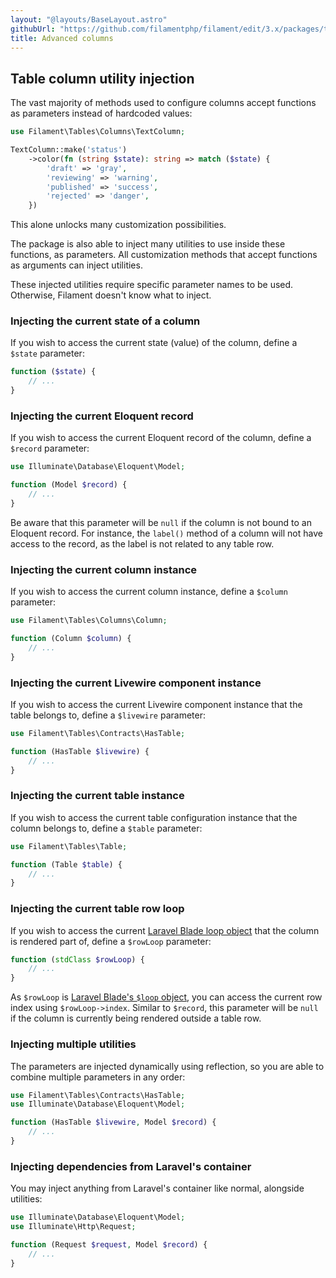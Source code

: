 ```yaml
---
layout: "@layouts/BaseLayout.astro"
githubUrl: "https://github.com/filamentphp/filament/edit/3.x/packages/tables/docs/03-columns/12-advanced.md"
title: Advanced columns
---
```


## Table column utility injection

The vast majority of methods used to configure columns accept functions as parameters instead of hardcoded values:

```php
use Filament\Tables\Columns\TextColumn;

TextColumn::make('status')
    ->color(fn (string $state): string => match ($state) {
        'draft' => 'gray',
        'reviewing' => 'warning',
        'published' => 'success',
        'rejected' => 'danger',
    })
```

This alone unlocks many customization possibilities.

The package is also able to inject many utilities to use inside these functions, as parameters. All customization methods that accept functions as arguments can inject utilities.

These injected utilities require specific parameter names to be used. Otherwise, Filament doesn't know what to inject.

### Injecting the current state of a column

If you wish to access the current state (value) of the column, define a `$state` parameter:

```php
function ($state) {
    // ...
}
```

### Injecting the current Eloquent record

If you wish to access the current Eloquent record of the column, define a `$record` parameter:

```php
use Illuminate\Database\Eloquent\Model;

function (Model $record) {
    // ...
}
```

Be aware that this parameter will be `null` if the column is not bound to an Eloquent record. For instance, the `label()` method of a column will not have access to the record, as the label is not related to any table row.

### Injecting the current column instance

If you wish to access the current column instance, define a `$column` parameter:

```php
use Filament\Tables\Columns\Column;

function (Column $column) {
    // ...
}
```

### Injecting the current Livewire component instance

If you wish to access the current Livewire component instance that the table belongs to, define a `$livewire` parameter:

```php
use Filament\Tables\Contracts\HasTable;

function (HasTable $livewire) {
    // ...
}
```

### Injecting the current table instance

If you wish to access the current table configuration instance that the column belongs to, define a `$table` parameter:

```php
use Filament\Tables\Table;

function (Table $table) {
    // ...
}
```

### Injecting the current table row loop

If you wish to access the current [Laravel Blade loop object](https://laravel.com/docs/blade#the-loop-variable) that the column is rendered part of, define a `$rowLoop` parameter:

```php
function (stdClass $rowLoop) {
    // ...
}
```

As `$rowLoop` is [Laravel Blade's `$loop` object](https://laravel.com/docs/blade#the-loop-variable), you can access the current row index using `$rowLoop->index`. Similar to `$record`, this parameter will be `null` if the column is currently being rendered outside a table row.

### Injecting multiple utilities

The parameters are injected dynamically using reflection, so you are able to combine multiple parameters in any order:

```php
use Filament\Tables\Contracts\HasTable;
use Illuminate\Database\Eloquent\Model;

function (HasTable $livewire, Model $record) {
    // ...
}
```

### Injecting dependencies from Laravel's container

You may inject anything from Laravel's container like normal, alongside utilities:

```php
use Illuminate\Database\Eloquent\Model;
use Illuminate\Http\Request;

function (Request $request, Model $record) {
    // ...
}
```
